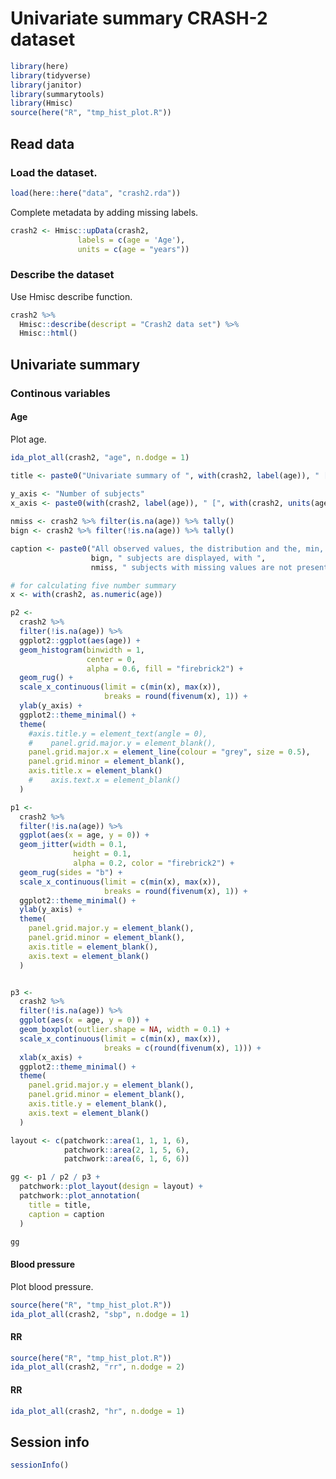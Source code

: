 # Univariate summary CRASH-2 dataset 

```r
library(here)
library(tidyverse)
library(janitor)
library(summarytools)
library(Hmisc)
source(here("R", "tmp_hist_plot.R"))

```

## Read data

### Load the dataset.

```r
load(here::here("data", "crash2.rda"))
```


Complete metadata by adding missing labels. 

```r
crash2 <- Hmisc::upData(crash2,
               labels = c(age = 'Age'),
               units = c(age = "years"))
```



### Describe the dataset

Use Hmisc describe function. 

```r
crash2 %>%
  Hmisc::describe(descript = "Crash2 data set") %>%
  Hmisc::html()
```


## Univariate summary

### Continous variables

#### Age


Plot age. 



```r
ida_plot_all(crash2, "age", n.dodge = 1)
```


```r

title <- paste0("Univariate summary of ", with(crash2, label(age)), " [", with(crash2, units(age)), "]")
  
y_axis <- "Number of subjects"
x_axis <- paste0(with(crash2, label(age)), " [", with(crash2, units(age)), "]")

nmiss <- crash2 %>% filter(is.na(age)) %>% tally()
bign <- crash2 %>% filter(!is.na(age)) %>% tally()

caption <- paste0("All observed values, the distribution and the, min, max and interquartile range are reported\n", 
                  bign, " subjects are displayed, with ",
                  nmiss, " subjects with missing values are not presented.")

# for calculating five number summary
x <- with(crash2, as.numeric(age))

p2 <-
  crash2 %>%
  filter(!is.na(age)) %>%
  ggplot2::ggplot(aes(age)) +
  geom_histogram(binwidth = 1,
                 center = 0,
                 alpha = 0.6, fill = "firebrick2") +
  geom_rug() +
  scale_x_continuous(limit = c(min(x), max(x)),
                     breaks = round(fivenum(x), 1)) +
  ylab(y_axis) +
  ggplot2::theme_minimal() +
  theme(
    #axis.title.y = element_text(angle = 0),
    #    panel.grid.major.y = element_blank(),
    panel.grid.major.x = element_line(colour = "grey", size = 0.5),
    panel.grid.minor = element_blank(),
    axis.title.x = element_blank()
    #    axis.text.x = element_blank()
  )

p1 <-
  crash2 %>%
  filter(!is.na(age)) %>%
  ggplot(aes(x = age, y = 0)) +
  geom_jitter(width = 0.1,
              height = 0.1,
              alpha = 0.2, color = "firebrick2") +
  geom_rug(sides = "b") +
  scale_x_continuous(limit = c(min(x), max(x)),
                     breaks = round(fivenum(x), 1)) +
  ggplot2::theme_minimal() +
  ylab(y_axis) +
  theme(
    panel.grid.major.y = element_blank(),
    panel.grid.minor = element_blank(),
    axis.title = element_blank(),
    axis.text = element_blank()
  )


p3 <-
  crash2 %>%
  filter(!is.na(age)) %>%
  ggplot(aes(x = age, y = 0)) +
  geom_boxplot(outlier.shape = NA, width = 0.1) +
  scale_x_continuous(limit = c(min(x), max(x)),
                     breaks = c(round(fivenum(x), 1))) +
  xlab(x_axis) +
  ggplot2::theme_minimal() +
  theme(
    panel.grid.major.y = element_blank(),
    panel.grid.minor = element_blank(),
    axis.title.y = element_blank(),
    axis.text = element_blank()
  )

layout <- c(patchwork::area(1, 1, 1, 6),
            patchwork::area(2, 1, 5, 6),
            patchwork::area(6, 1, 6, 6))

gg <- p1 / p2 / p3 +
  patchwork::plot_layout(design = layout) +
  patchwork::plot_annotation(
    title = title,
    caption = caption
  )

gg

```



#### Blood pressure

Plot blood pressure. 

```r
source(here("R", "tmp_hist_plot.R"))
ida_plot_all(crash2, "sbp", n.dodge = 1)
```



#### RR


```r
source(here("R", "tmp_hist_plot.R"))
ida_plot_all(crash2, "rr", n.dodge = 2)
```


#### RR


```r
ida_plot_all(crash2, "hr", n.dodge = 1)
```




## Session info

```r
sessionInfo()
```


